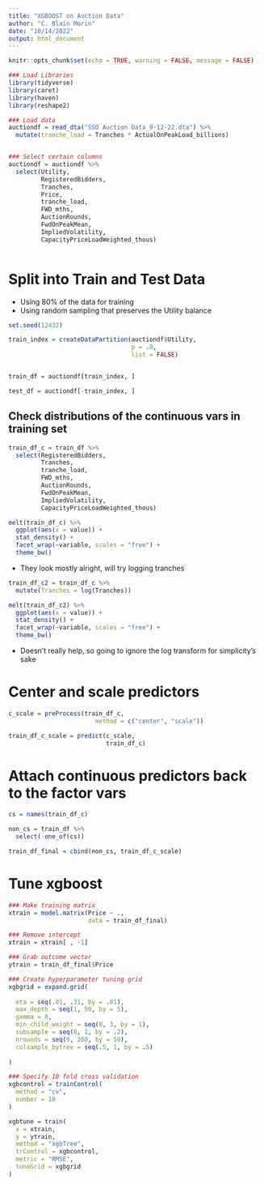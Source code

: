 ```yaml
---
title: "XGBOOST on Auction Data"
author: "C. Blain Morin"
date: "10/14/2022"
output: html_document
---
```


```r

knitr::opts_chunk$set(echo = TRUE, warning = FALSE, message = FALSE)

```

```r

### Load Libraries
library(tidyverse)
library(caret)
library(haven)
library(reshape2)

### Load data
auctiondf = read_dta("SSO Auction Data_9-12-22.dta") %>%
  mutate(tranche_load = Tranches * ActualOnPeakLoad_billions) 


### Select certain columns
auctiondf = auctiondf %>%
  select(Utility,
         RegisteredBidders,
         Tranches,
         Price,
         tranche_load,
         FWD_mths,
         AuctionRounds,
         FwdOnPeakMean,
         ImpliedVolatility,
         CapacityPriceLoadWeighted_thous)



```

# Split into Train and Test Data

* Using 80% of the data for training
* Using random sampling that preserves the Utility balance

```r

set.seed(12432)

train_index = createDataPartition(auctiondf$Utility,
                                  p = .8,
                                  list = FALSE)


train_df = auctiondf[train_index, ]

test_df = auctiondf[-train_index, ]

```

## Check distributions of the continuous vars in training set

```r

train_df_c = train_df %>%
  select(RegisteredBidders,
         Tranches,
         tranche_load,
         FWD_mths,
         AuctionRounds,
         FwdOnPeakMean,
         ImpliedVolatility,
         CapacityPriceLoadWeighted_thous)

melt(train_df_c) %>%
  ggplot(aes(x = value)) +
  stat_density() +
  facet_wrap(~variable, scales = "free") +
  theme_bw()


```

* They look mostly alright, will try logging tranches

```r

train_df_c2 = train_df_c %>%
  mutate(Tranches = log(Tranches))

melt(train_df_c2) %>%
  ggplot(aes(x = value)) +
  stat_density() +
  facet_wrap(~variable, scales = "free") +
  theme_bw()

```

* Doesn't really help, so going to ignore the log transform for simplicity's sake

# Center and scale predictors

```r

c_scale = preProcess(train_df_c,
                        method = c("center", "scale"))

train_df_c_scale = predict(c_scale,
                           train_df_c)


```


# Attach continuous predictors back to the factor vars

```r

cs = names(train_df_c)

non_cs = train_df %>%
  select(-one_of(cs))

train_df_final = cbind(non_cs, train_df_c_scale)


```


# Tune xgboost

```r

### Make training matrix
xtrain = model.matrix(Price ~ .,
                      data = train_df_final)

### Remove intercept
xtrain = xtrain[ , -1]

### Grab outcome vector
ytrain = train_df_final$Price

### Create hyperparameter tuning grid
xgbgrid = expand.grid(
  
  eta = seq(.01, .31, by = .01),
  max_depth = seq(1, 50, by = 5),
  gamma = 0,
  min_child_weight = seq(0, 3, by = 1),
  subsample = seq(0, 1, by = .2),
  nrounds = seq(0, 200, by = 50),
  colsample_bytree = seq(.5, 1, by = .5)
  
)

### Specify 10 fold cross validation
xgbcontrol = trainControl(
  method = "cv",
  number = 10
)

xgbtune = train(
  x = xtrain,
  y = ytrain,
  method = "xgbTree",
  trControl = xgbcontrol,
  metric = "RMSE",
  tuneGrid = xgbgrid
)

```

